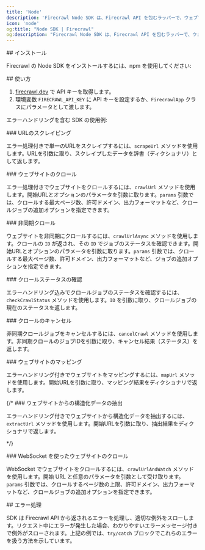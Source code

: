 ```yaml
---
title: 'Node'
description: 'Firecrawl Node SDK は、Firecrawl API を包むラッパーで、ウェブサイトを手軽に Markdown に変換できます。'
icon: 'node'
og:title: "Node SDK | Firecrawl"
og:description: "Firecrawl Node SDK は、Firecrawl API を包むラッパーで、ウェブサイトを手軽に Markdown に変換できます。"
---
```



<div id="installation">
  ## インストール
</div>

Firecrawl の Node SDK をインストールするには、npm を使用してください:

<InstallationNode />

<div id="usage">
  ## 使い方
</div>

1. [firecrawl.dev](https://firecrawl.dev) で API キーを取得します。
2. 環境変数 `FIRECRAWL_API_KEY` に API キーを設定するか、`FirecrawlApp` クラスにパラメータとして渡します。

エラーハンドリングを含む SDK の使用例:

<ScrapeAndCrawlExampleNode />

<div id="scraping-a-url">
  ### URLのスクレイピング
</div>

エラー処理付きで単一のURLをスクレイプするには、`scrapeUrl` メソッドを使用します。URLを引数に取り、スクレイプしたデータを辞書（ディクショナリ）として返します。

<ScrapeNodeShort />

<div id="crawling-a-website">
  ### ウェブサイトのクロール
</div>

エラー処理付きでウェブサイトをクロールするには、`crawlUrl` メソッドを使用します。開始URLとオプションのパラメータを引数に取ります。`params` 引数では、クロールする最大ページ数、許可ドメイン、出力フォーマットなど、クロールジョブの追加オプションを指定できます。

<CrawlNodeShort />

<div id="asynchronous-crawling">
  ### 非同期クロール
</div>

ウェブサイトを非同期にクロールするには、`crawlUrlAsync` メソッドを使用します。クロールの `ID` が返され、その `ID` でジョブのステータスを確認できます。開始URLとオプションのパラメータを引数に取ります。`params` 引数では、クロールする最大ページ数、許可ドメイン、出力フォーマットなど、ジョブの追加オプションを指定できます。

<CrawlAsyncNodeShort />

<div id="checking-crawl-status">
  ### クロールステータスの確認
</div>

エラーハンドリング込みでクロールジョブのステータスを確認するには、`checkCrawlStatus` メソッドを使用します。`ID` を引数に取り、クロールジョブの現在のステータスを返します。

<CheckCrawlStatusNodeShort />

<div id="cancelling-a-crawl">
  ### クロールのキャンセル
</div>

非同期クロールジョブをキャンセルするには、`cancelCrawl` メソッドを使用します。非同期クロールのジョブIDを引数に取り、キャンセル結果（ステータス）を返します。

<CancelCrawlNodeShort />

<div id="mapping-a-website">
  ### ウェブサイトのマッピング
</div>

エラーハンドリング付きでウェブサイトをマッピングするには、`mapUrl` メソッドを使用します。開始URLを引数に取り、マッピング結果をディクショナリで返します。

<MapNodeShort />

{/* ### ウェブサイトからの構造化データの抽出

エラーハンドリング付きでウェブサイトから構造化データを抽出するには、`extractUrl` メソッドを使用します。開始URLを引数に取り、抽出結果をディクショナリで返します。

<ExtractNodeShort /> */}

<div id="crawling-a-website-with-websockets">
  ### WebSocket を使ったウェブサイトのクロール
</div>

WebSocket でウェブサイトをクロールするには、`crawlUrlAndWatch` メソッドを使用します。開始 URL と任意のパラメータを引数として受け取ります。`params` 引数では、クロールするページ数の上限、許可ドメイン、出力フォーマットなど、クロールジョブの追加オプションを指定できます。

<CrawlWebSocketNodeBase />

<div id="error-handling">
  ## エラー処理
</div>

SDK は Firecrawl API から返されるエラーを処理し、適切な例外をスローします。リクエスト中にエラーが発生した場合、わかりやすいエラーメッセージ付きで例外がスローされます。上記の例では、`try/catch` ブロックでこれらのエラーを扱う方法を示しています。
